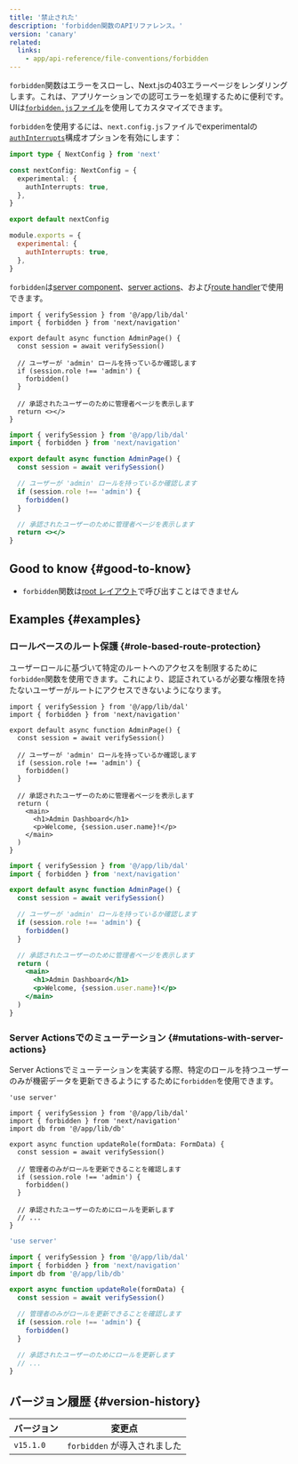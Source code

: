 ```yaml
---
title: '禁止された'
description: 'forbidden関数のAPIリファレンス。'
version: 'canary'
related:
  links:
    - app/api-reference/file-conventions/forbidden
---
```


`forbidden`関数はエラーをスローし、Next.jsの403エラーページをレンダリングします。これは、アプリケーションでの認可エラーを処理するために便利です。UIは[`forbidden.js`ファイル](/docs/app/api-reference/file-conventions/forbidden)を使用してカスタマイズできます。

`forbidden`を使用するには、`next.config.js`ファイルでexperimentalの[`authInterrupts`](/docs/app/api-reference/config/next-config-js/authInterrupts)構成オプションを有効にします：

<Tabs>
<TabItem value="ts" label="TypeScript">

```ts title="next.config.ts" switcher
import type { NextConfig } from 'next'

const nextConfig: NextConfig = {
  experimental: {
    authInterrupts: true,
  },
}

export default nextConfig
```

</TabItem>
<TabItem value="js" label="JavaScript">

```js title="next.config.js" switcher
module.exports = {
  experimental: {
    authInterrupts: true,
  },
}
```

</TabItem>
</Tabs>

`forbidden`は[server component](/docs/app/building-your-application/rendering/server-components)、[server actions](/docs/app/building-your-application/data-fetching/server-actions-and-mutations)、および[route handler](/docs/app/building-your-application/routing/route-handlers)で使用できます。

<Tabs>
<TabItem value="tsx" label="TypeScript">

```tsx title="app/auth/route.tsx" switcher
import { verifySession } from '@/app/lib/dal'
import { forbidden } from 'next/navigation'

export default async function AdminPage() {
  const session = await verifySession()

  // ユーザーが 'admin' ロールを持っているか確認します
  if (session.role !== 'admin') {
    forbidden()
  }

  // 承認されたユーザーのために管理者ページを表示します
  return <></>
}
```

</TabItem>
<TabItem value="jsx" label="JavaScript">

```jsx title="app/auth/route.js" switcher
import { verifySession } from '@/app/lib/dal'
import { forbidden } from 'next/navigation'

export default async function AdminPage() {
  const session = await verifySession()

  // ユーザーが 'admin' ロールを持っているか確認します
  if (session.role !== 'admin') {
    forbidden()
  }

  // 承認されたユーザーのために管理者ページを表示します
  return <></>
}
```

</TabItem>
</Tabs>

## Good to know {#good-to-know}

- `forbidden`関数は[root レイアウト](/docs/app/building-your-application/routing/layouts-and-templates#root-layout-required)で呼び出すことはできません

## Examples {#examples}

### ロールベースのルート保護 {#role-based-route-protection}

ユーザーロールに基づいて特定のルートへのアクセスを制限するために`forbidden`関数を使用できます。これにより、認証されているが必要な権限を持たないユーザーがルートにアクセスできないようになります。

<Tabs>
<TabItem value="tsx" label="TypeScript">

```tsx title="app/admin/page.tsx" switcher
import { verifySession } from '@/app/lib/dal'
import { forbidden } from 'next/navigation'

export default async function AdminPage() {
  const session = await verifySession()

  // ユーザーが 'admin' ロールを持っているか確認します
  if (session.role !== 'admin') {
    forbidden()
  }

  // 承認されたユーザーのために管理者ページを表示します
  return (
    <main>
      <h1>Admin Dashboard</h1>
      <p>Welcome, {session.user.name}!</p>
    </main>
  )
}
```

</TabItem>
<TabItem value="jsx" label="JavaScript">

```jsx title="app/admin/page.js" switcher
import { verifySession } from '@/app/lib/dal'
import { forbidden } from 'next/navigation'

export default async function AdminPage() {
  const session = await verifySession()

  // ユーザーが 'admin' ロールを持っているか確認します
  if (session.role !== 'admin') {
    forbidden()
  }

  // 承認されたユーザーのために管理者ページを表示します
  return (
    <main>
      <h1>Admin Dashboard</h1>
      <p>Welcome, {session.user.name}!</p>
    </main>
  )
}
```

</TabItem>
</Tabs>

### Server Actionsでのミューテーション {#mutations-with-server-actions}

Server Actionsでミューテーションを実装する際、特定のロールを持つユーザーのみが機密データを更新できるようにするために`forbidden`を使用できます。

<Tabs>
<TabItem value="tsx" label="TypeScript">

```tsx title="app/auth/route.tsx" switcher
'use server'

import { verifySession } from '@/app/lib/dal'
import { forbidden } from 'next/navigation'
import db from '@/app/lib/db'

export async function updateRole(formData: FormData) {
  const session = await verifySession()

  // 管理者のみがロールを更新できることを確認します
  if (session.role !== 'admin') {
    forbidden()
  }

  // 承認されたユーザーのためにロールを更新します
  // ...
}
```

</TabItem>
<TabItem value="jsx" label="JavaScript">

```jsx title="app/auth/route.js" switcher
'use server'

import { verifySession } from '@/app/lib/dal'
import { forbidden } from 'next/navigation'
import db from '@/app/lib/db'

export async function updateRole(formData) {
  const session = await verifySession()

  // 管理者のみがロールを更新できることを確認します
  if (session.role !== 'admin') {
    forbidden()
  }

  // 承認されたユーザーのためにロールを更新します
  // ...
}
```

</TabItem>
</Tabs>

## バージョン履歴 {#version-history}

| バージョン | 変更点                       |
| ---------- | ---------------------------- |
| `v15.1.0`  | `forbidden` が導入されました |
